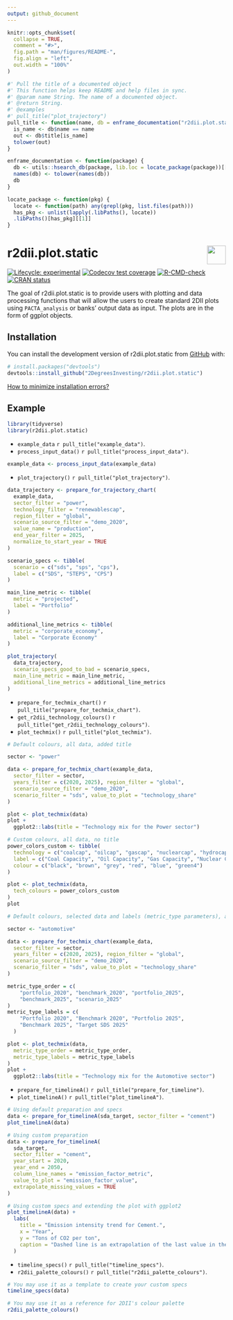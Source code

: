```yaml
---
output: github_document
---
```


<!-- README.md is generated from README.Rmd. Please edit that file -->

```r
knitr::opts_chunk$set(
  collapse = TRUE,
  comment = "#>",
  fig.path = "man/figures/README-",
  fig.align = "left",
  out.width = "100%"
)

#' Pull the title of a documented object
#' This function helps keep README and help files in sync.
#' @param name String. The name of a documented object.
#' @return String.
#' @examples
#' pull_title("plot_trajectory")
pull_title <- function(name, db = enframe_documentation("r2dii.plot.static")) {
  is_name <- db$name == name
  out <- db$title[is_name]
  tolower(out)
}

enframe_documentation <- function(package) {
  db <- utils::hsearch_db(package, lib.loc = locate_package(package))[["Base"]]
  names(db) <- tolower(names(db))
  db
}

locate_package <- function(pkg) {
  locate <- function(path) any(grepl(pkg, list.files(path)))
  has_pkg <- unlist(lapply(.libPaths(), locate))
  .libPaths()[has_pkg][[1]]
}
```

# r2dii.plot.static <a href='https://github.com/2DegreesInvesting/r2dii.plot.static'><img src='https://imgur.com/A5ASZPE.png' align='right' height='43' /></a>

<!-- badges: start -->
[![Lifecycle:
experimental](https://img.shields.io/badge/lifecycle-experimental-orange.svg)](https://lifecycle.r-lib.org/articles/stages.html)
[![Codecov test coverage](https://codecov.io/gh/2DegreesInvesting/r2dii.plot.static/branch/master/graph/badge.svg)](https://codecov.io/gh/2DegreesInvesting/r2dii.plot.static?branch=master)
[![R-CMD-check](https://github.com/2DegreesInvesting/r2dii.plot.static/workflows/R-CMD-check/badge.svg)](https://github.com/2DegreesInvesting/r2dii.plot.static/actions)
[![CRAN status](https://www.r-pkg.org/badges/version/r2dii.plot.static)](https://CRAN.R-project.org/package=r2dii.plot.static)
<!-- badges: end -->

The goal of r2dii.plot.static is to provide users with plotting and data
processing functions that will allow the users to create standard 2DII plots
using `PACTA_analysis` or banks' output data as input. The plots are in the form
of ggplot objects.

## Installation

You can install the development version of r2dii.plot.static from
[GitHub](https://github.com/2DegreesInvesting/r2dii.plot.static) with:

```r
# install.packages("devtools")
devtools::install_github("2DegreesInvesting/r2dii.plot.static")
```

[How to minimize installation errors?](https://gist.github.com/maurolepore/a0187be9d40aee95a43f20a85f4caed6#installation)

## Example

```r
library(tidyverse)
library(r2dii.plot.static)
```

* `example_data` `r pull_title("example_data")`.
* `process_input_data()` `r pull_title("process_input_data")`.

```r
example_data <- process_input_data(example_data)
```

* `plot_trajectory()` `r pull_title("plot_trajectory")`.

```r
data_trajectory <- prepare_for_trajectory_chart(
  example_data,
  sector_filter = "power",
  technology_filter = "renewablescap",
  region_filter = "global",
  scenario_source_filter = "demo_2020",
  value_name = "production",
  end_year_filter = 2025,
  normalize_to_start_year = TRUE
)

scenario_specs <- tibble(
  scenario = c("sds", "sps", "cps"),
  label = c("SDS", "STEPS", "CPS")
)

main_line_metric <- tibble(
  metric = "projected",
  label = "Portfolio"
)

additional_line_metrics <- tibble(
  metric = "corporate_economy",
  label = "Corporate Economy"
)

plot_trajectory(
  data_trajectory,
  scenario_specs_good_to_bad = scenario_specs,
  main_line_metric = main_line_metric,
  additional_line_metrics = additional_line_metrics
)
```

* `prepare_for_techmix_chart()` `r pull_title("prepare_for_techmix_chart")`.
* `get_r2dii_technology_colours()` `r pull_title("get_r2dii_technology_colours")`.
* `plot_techmix()` `r pull_title("plot_techmix")`.

```r
# Default colours, all data, added title

sector <- "power"

data <- prepare_for_techmix_chart(example_data,
  sector_filter = sector,
  years_filter = c(2020, 2025), region_filter = "global",
  scenario_source_filter = "demo_2020",
  scenario_filter = "sds", value_to_plot = "technology_share"
)

plot <- plot_techmix(data)
plot +
  ggplot2::labs(title = "Technology mix for the Power sector")

# Custom colours, all data, no title
power_colors_custom <- tibble(
  technology = c("coalcap", "oilcap", "gascap", "nuclearcap", "hydrocap", "renewablescap"),
  label = c("Coal Capacity", "Oil Capacity", "Gas Capacity", "Nuclear Capacity", "Hydro Capacity", "Renewables Capacity"),
  colour = c("black", "brown", "grey", "red", "blue", "green4")
)

plot <- plot_techmix(data,
  tech_colours = power_colors_custom
)
plot

# Default colours, selected data and labels (metric_type parameters), added title

sector <- "automotive"

data <- prepare_for_techmix_chart(example_data,
  sector_filter = sector,
  years_filter = c(2020, 2025), region_filter = "global",
  scenario_source_filter = "demo_2020",
  scenario_filter = "sds", value_to_plot = "technology_share"
)

metric_type_order = c(
    "portfolio_2020", "benchmark_2020", "portfolio_2025",
    "benchmark_2025", "scenario_2025"
)
metric_type_labels = c(
    "Portfolio 2020", "Benchmark 2020", "Portfolio 2025",
    "Benchmark 2025", "Target SDS 2025"
  )

plot <- plot_techmix(data,
  metric_type_order = metric_type_order,
  metric_type_labels = metric_type_labels
)
plot +
  ggplot2::labs(title = "Technology mix for the Automotive sector")
```

* `prepare_for_timelineA()` `r pull_title("prepare_for_timeline")`.
* `plot_timelineA()` `r pull_title("plot_timelineA")`.

```r
# Using default preparation and specs
data <- prepare_for_timelineA(sda_target, sector_filter = "cement")
plot_timelineA(data)

# Using custom preparation
data <- prepare_for_timelineA(
  sda_target,
  sector_filter = "cement",
  year_start = 2020,
  year_end = 2050,
  column_line_names = "emission_factor_metric",
  value_to_plot = "emission_factor_value",
  extrapolate_missing_values = TRUE
)

# Using custom specs and extending the plot with ggplot2
plot_timelineA(data) +
  labs(
    title = "Emission intensity trend for Cement.",
    x = "Year",
    y = "Tons of CO2 per ton",
    caption = "Dashed line is an extrapolation of the last value in the dataset."
  )
```

* `timeline_specs()` `r pull_title("timeline_specs")`.
* `r2dii_palette_colours()` `r pull_title("r2dii_palette_colours")`.

```r
# You may use it as a template to create your custom specs
timeline_specs(data)

# You may use it as a reference for 2DII's colour palette
r2dii_palette_colours()
```
